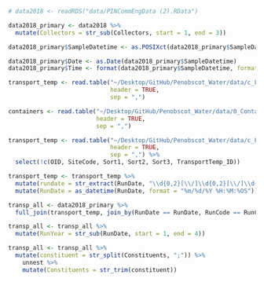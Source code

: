 
```r
# data2018 <- readRDS("data/PINCommEngData (2).RData")

data2018_primary <- data2018 %>%
  mutate(Collectors = str_sub(Collectors, start = 1, end = 3))

data2018_primary$SampleDatetime <- as.POSIXct(data2018_primary$SampleDatetime, format = "%m/%d/%Y %H:%M:%S")

data2018_primary$Date <- as.Date(data2018_primary$SampleDatetime)
data2018_primary$Time <- format(data2018_primary$SampleDatetime, format = "%H:%M:%S")

transport_temp <- read.table("~/Desktop/GitHub/Penobscot_Water/data/c_FieldTransportTemps.txt",
                             header = TRUE,
                             sep = ",")

containers <- read.table("~/Desktop/GitHub/Penobscot_Water/data/0_ContainerMgmt.txt",
                         header = TRUE,
                         sep = ",")

```

```r
transport_temp <- read.table("~/Desktop/GitHub/Penobscot_Water/data/c_FieldTransportTemps.txt",
                             header = TRUE,
                             sep = ",") %>% 
  select(!c(OID, SiteCode, Sort1, Sort2, Sort3, TransportTemp_ID))

transport_temp <- transport_temp %>% 
  mutate(rundate = str_extract(RunDate, "\\d{0,2}[\\/]\\d{0,2}[\\/]\\d{2,4}")) %>% 
  mutate(RunDate = as_datetime(RunDate, format = "%m/%d/%Y %H:%M:%OS"))

transp_all <- data2018_primary %>% 
  full_join(transport_temp, join_by(RunDate == RunDate, RunCode == RunCode, Collectors == Staff, SampleName == SampleNames))

transp_all <- transp_all %>% 
  mutate(RunYear = str_sub(RunDate, start = 1, end = 4))

transp_all <- transp_all %>% 
  mutate(constituent = str_split(Constituents, ";")) %>%
    unnest %>%
    mutate(Constituents = str_trim(constituent))

```



